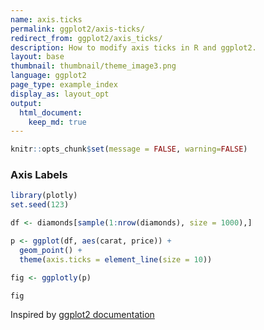 ```yaml
---
name: axis.ticks
permalink: ggplot2/axis-ticks/
redirect_from: ggplot2/axis_ticks/
description: How to modify axis ticks in R and ggplot2.
layout: base
thumbnail: thumbnail/theme_image3.png
language: ggplot2
page_type: example_index
display_as: layout_opt
output:
  html_document:
    keep_md: true
---
```


```r
knitr::opts_chunk$set(message = FALSE, warning=FALSE)
```
### Axis Labels

```r
library(plotly)
set.seed(123)

df <- diamonds[sample(1:nrow(diamonds), size = 1000),]

p <- ggplot(df, aes(carat, price)) +
  geom_point() +
  theme(axis.ticks = element_line(size = 10))

fig <- ggplotly(p)

fig
```
Inspired by <a href="http://docs.ggplot2.org/current/">ggplot2 documentation</a>
